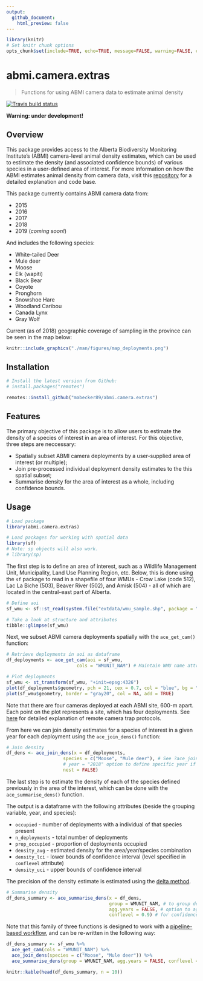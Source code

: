 ```yaml
---
output:
  github_document:
    html_preview: false
---
```


```r

library(knitr)
# Set knitr chunk options
opts_chunk$set(include=TRUE, echo=TRUE, message=FALSE, warning=FALSE, eval=TRUE)

```

# abmi.camera.extras

> Functions for using ABMI camera data to estimate animal density

<!-- badges: start -->
[![Travis build status](https://travis-ci.org/mabecker89/abmi.camera.extras.svg?branch=master)](https://travis-ci.org/mabecker89/abmi.camera.extras)
<!-- badges: end -->

**Warning: under development!**

## Overview

This package provides access to the Alberta Biodiversity Monitoring Institute's (ABMI) camera-level animal density estimates, which can be used to estimate the density (and associated confidence bounds) of various species in a user-defined area of interest. For more information on how the ABMI estimates animal density from camera data, visit this [repository](https://github.com/ABbiodiversity/mammals-camera) for a detailed explanation and code base.

This package currently contains ABMI camera data from:

+ 2015
+ 2016
+ 2017
+ 2018
+ 2019 (*coming soon!*)

And includes the following species:

+ White-tailed Deer
+ Mule deer
+ Moose
+ Elk (wapiti)
+ Black Bear
+ Coyote
+ Pronghorn
+ Snowshoe Hare
+ Woodland Caribou
+ Canada Lynx
+ Gray Wolf

Current (as of 2018) geographic coverage of sampling in the province can be seen in the map below:

```r

knitr::include_graphics("./man/figures/map_deployments.png")

```

## Installation

```r

# Install the latest version from Github:
# install.packages("remotes")

remotes::install_github("mabecker89/abmi.camera.extras")

```

## Features

The primary objective of this package is to allow users to estimate the density of a species of interest in an area of interest. For this objective, three steps are neccessary:

+ Spatially subset ABMI camera deployments by a user-supplied area of interest (or multiple);
+ Join pre-processed individual deployment density estimates to the this spatial subset;
+ Summarise density for the area of interest as a whole, including confidence bounds.

## Usage

```r

# Load package
library(abmi.camera.extras)

# Load packages for working with spatial data
library(sf)
# Note: sp objects will also work.
# library(sp)

```

The first step is to define an area of interest, such as a Wildlife Management Unit, Municipality, Land Use Planning Region, etc. Below, this is done using the `sf` package to read in a shapefile of four WMUs - Crow Lake (code 512), Lac La Biche (503), Beaver River (502), and Amisk (504) - all of which are located in the central-east part of Alberta. 

```r

# Define aoi
sf_wmu <- sf::st_read(system.file("extdata/wmu_sample.shp", package = "abmi.camera.extras"), quiet = TRUE)

# Take a look at structure and attributes
tibble::glimpse(sf_wmu)

```

Next, we subset ABMI camera deployments spatially with the `ace_get_cam()` function:

```r

# Retrieve deployments in aoi as dataframe
df_deployments <- ace_get_cam(aoi = sf_wmu,
                          cols = "WMUNIT_NAM") # Maintain WMU name attribute in output

# Plot deployments
sf_wmu <- st_transform(sf_wmu, "+init=epsg:4326")
plot(df_deployments$geometry, pch = 21, cex = 0.7, col = "blue", bg = "gray80")
plot(sf_wmu$geometry, border = "gray20", col = NA, add = TRUE)

```

Note that there are four cameras deployed at each ABMI site, 600-m apart. Each point on the plot represents a site, which has four deployments. See [here](https://www.abmi.ca/home/publications/551-600/565) for detailed explanation of remote camera trap protocols. 

From here we can join density estimates for a species of interest in a given year for each deployment using the `ace_join_dens()` function:

```r

# Join density
df_dens <- ace_join_dens(x = df_deployments,
                     species = c("Moose", "Mule deer"), # See ?ace_join_dens for list of available species
                     # year = "2018" option to define specific year if desired
                     nest = FALSE)

```

The last step is to estimate the density of each of the species defined previously in the area of the interest, which can be done with the `ace_summarise_dens()` function.

The output is a dataframe with the following attributes (beside the grouping variable, year, and species):

+ `occupied` - number of deployments with a individual of that species present
+ `n_deployments` - total number of deployments
+ `prop_occupied` - proportion of deployments occupied
+ `density_avg` - estimated density for the area/year/species combination
+ `density_lci` - lower bounds of confidence interval (level specified in `conflevel` attribute)
+ `density_uci` - upper bounds of confidence interval

The precision of the density estimate is estimated using the [delta method](https://en.wikipedia.org/wiki/Delta_method).

```r

# Summarise density
df_dens_summary <- ace_summarise_dens(x = df_dens,
                                      group = WMUNIT_NAM, # to group deployments when evaluating multiple aoi
                                      agg.years = FALSE, # option to aggregate years together
                                      conflevel = 0.9) # for confidence interval - default 90%

```

Note that this family of three functions is designed to work with a [pipeline-based workflow](https://r4ds.had.co.nz/pipes.html), and can be re-written in the following way:

```r

df_dens_summary <- sf_wmu %>%
  ace_get_cam(cols = "WMUNIT_NAM") %>%
  ace_join_dens(species = c("Moose", "Mule deer")) %>%
  ace_summarise_dens(group = WMUNIT_NAM, agg.years = FALSE, conflevel = 0.9)

knitr::kable(head(df_dens_summary, n = 10))

```







